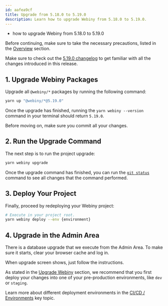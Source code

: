 ```yaml
---
id: aafea9cf
title: Upgrade from 5.18.0 to 5.19.0
description: Learn how to upgrade Webiny from 5.18.0 to 5.19.0.
---
```



<Alert type="success" title="What you’ll learn">

- how to upgrade Webiny from 5.18.0 to 5.19.0

</Alert>

<Alert type="danger">

Before continuing, make sure to take the necessary precautions, listed in the [Overview](/docs/{version}/release-notes/upgrade-webiny#-precaution-measures) section.

</Alert>

<Alert type="info">

Make sure to check out the [5.19.0 changelog](/docs/{version}/release-notes/5.19.0/changelog) to get familiar with all the changes introduced in this release.

</Alert>

## 1. Upgrade Webiny Packages

Upgrade all `@webiny/*` packages by running the following command:

```bash
yarn up "@webiny/*@5.19.0"
```

Once the upgrade has finished, running the `yarn webiny --version` command in your terminal should return `5.19.0`.

<Alert type="info">

Before moving on, make sure you commit all your changes.

</Alert>

## 2. Run the Upgrade Command

The next step is to run the project upgrade:

```bash
yarn webiny upgrade
```

Once the upgrade command has finished, you can run the [`git status`](https://git-scm.com/docs/git-status) command to see all changes that the command performed.

## 3. Deploy Your Project

Finally, proceed by redeploying your Webiny project:

```bash
# Execute in your project root.
yarn webiny deploy --env {environment}
```

## 4. Upgrade in the Admin Area

There is a database upgrade that we execute from the Admin Area. To make sure it starts, clear your browser cache and log in.

When upgrade screen shows, just follow the instructions.

<Alert type="warning">

As stated in the [Upgrade Webiny](/docs/{version}/release-notes/upgrade-webiny#pre-production-environments-first) section, we recommend that you first deploy your changes into one of your pre-production environments, like `dev` or `staging`.

</Alert>

<Alert type="success">

Learn more about different deployment environments in the [CI/CD / Environments](/docs/{version}/core-development-concepts/ci-cd/environments) key topic.

</Alert>
